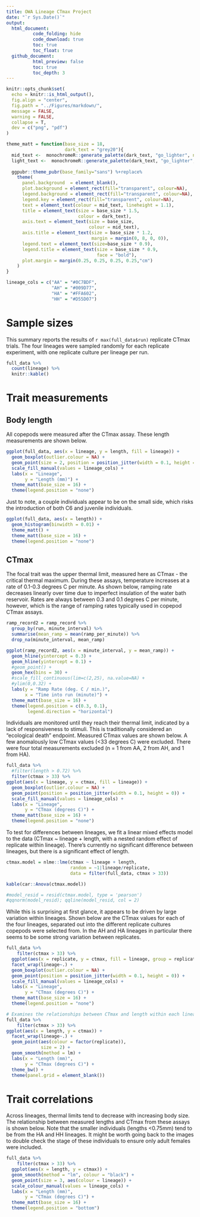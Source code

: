 ```yaml
---
title: OWA Lineage CTmax Project
date: "`r Sys.Date()`"
output: 
  html_document:
          code_folding: hide
          code_download: true
          toc: true
          toc_float: true 
  github_document:
          html_preview: false
          toc: true
          toc_depth: 3
---
```


```r
knitr::opts_chunk$set(
  echo = knitr::is_html_output(),
  fig.align = "center",
  fig.path = "../Figures/markdown/",
  message = FALSE,
  warning = FALSE,
  collapse = T,
  dev = c("png", "pdf")
)

theme_matt = function(base_size = 18,
                      dark_text = "grey20"){
  mid_text <-  monochromeR::generate_palette(dark_text, "go_lighter", n_colours = 5)[2]
  light_text <-  monochromeR::generate_palette(dark_text, "go_lighter", n_colours = 5)[3]
  
  ggpubr::theme_pubr(base_family="sans") %+replace% 
    theme(
      panel.background  = element_blank(),
      plot.background = element_rect(fill="transparent", colour=NA), 
      legend.background = element_rect(fill="transparent", colour=NA),
      legend.key = element_rect(fill="transparent", colour=NA),
      text = element_text(colour = mid_text, lineheight = 1.1),
      title = element_text(size = base_size * 1.5,
                           colour = dark_text),
      axis.text = element_text(size = base_size,
                               colour = mid_text),
      axis.title = element_text(size = base_size * 1.2,
                                margin = margin(0, 8, 0, 0)),
      legend.text = element_text(size=base_size * 0.9),
      legend.title = element_text(size = base_size * 0.9, 
                                  face = "bold"),
      plot.margin = margin(0.25, 0.25, 0.25, 0.25,"cm")
    )
}

lineage_cols = c("AA" = "#0C7BDF",
                 "AH" = "#009D77", 
                 "HA" = "#FFA602", 
                 "HH" = "#D55D07")
```

# Sample sizes
This summary reports the results of `r max(full_data$run)` replicate CTmax trials. The four lineages were sampled randomly for each replicate experiment, with one replicate culture per lineage per run. 
```r
full_data %>% 
  count(lineage) %>% 
  knitr::kable()
```

# Trait measurements    
## Body length
All copepods were measured after the CTmax assay. These length measurements are shown below. 
```r
ggplot(full_data, aes(x = lineage, y = length, fill = lineage)) + 
  geom_boxplot(outlier.colour = NA) + 
  geom_point(size = 2, position = position_jitter(width = 0.1, height = 0)) + 
  scale_fill_manual(values = lineage_cols) + 
  labs(x = "Lineage", 
       y = "Length (mm)") + 
  theme_matt(base_size = 16) + 
  theme(legend.position = "none")
```

Just to note, a couple individuals appear to be on the small side, which risks the introduction of both C6 and juvenile individuals. 
```r
ggplot(full_data, aes(x = length)) + 
  geom_histogram(binwidth = 0.01) + 
  theme_matt() + 
  theme_matt(base_size = 16) + 
  theme(legend.position = "none")
```

## CTmax    
The focal trait was the upper thermal limit, measured here as CTmax - the critical thermal maximum. During these assays, temperature increases at a rate of 0.1-0.3 degrees C per minute. As shown below, ramping rate decreases linearly over time due to imperfect insulation of the water bath reservoir. Rates are always between 0.3 and 0.1 degrees C per minute, however, which is the range of ramping rates typically used in copepod CTmax assays. 

```r
ramp_record2 = ramp_record %>% 
  group_by(run, minute_interval) %>% 
  summarise(mean_ramp = mean(ramp_per_minute)) %>% 
  drop_na(minute_interval, mean_ramp) 

ggplot(ramp_record2, aes(x = minute_interval, y = mean_ramp)) + 
  geom_hline(yintercept = 0.3) + 
  geom_hline(yintercept = 0.1) + 
  #geom_point() + 
  geom_hex(bins = 30) + 
  #scale_fill_continuous(lim=c(2,25), na.value=NA) + 
  #ylim(0,0.32) + 
  labs(y = "Ramp Rate (deg. C / min.)",
       x = "Time into run (minute)") + 
  theme_matt(base_size = 16) + 
  theme(legend.position = c(0.3, 0.1), 
        legend.direction = "horizontal")
```

Individuals are monitored until they reach their thermal limit, indicated by a lack of responsiveness to stimuli. This is traditionally considered an "ecological death" endpoint. Measured CTmax values are shown below. A few anomalously low CTmax values (<33 degrees C) were excluded. There were four total measurements excluded (n = 1 from AA, 2 from AH, and 1 from HA).

```r
full_data %>% 
  #filter(length > 0.72) %>% 
  filter(ctmax > 33) %>% 
ggplot(aes(x = lineage, y = ctmax, fill = lineage)) + 
  geom_boxplot(outlier.colour = NA) + 
  geom_point(position = position_jitter(width = 0.1, height = 0)) + 
  scale_fill_manual(values = lineage_cols) + 
  labs(x = "Lineage", 
       y = "CTmax (degrees C)") + 
  theme_matt(base_size = 16) + 
  theme(legend.position = "none")
```

To test for differences between lineages, we fit a linear mixed effects model to the data (CTmax ~ lineage + length, with a nested random effect of replicate within lineage). There's currently no significant difference between lineages, but there is a significant effect of length. 
```r
ctmax.model = nlme::lme(ctmax ~ lineage + length, 
                        random = ~1|lineage/replicate, 
                        data = filter(full_data, ctmax > 33))

kable(car::Anova(ctmax.model))

#model_resid = resid(ctmax.model, type = 'pearson')
#qqnorm(model_resid); qqline(model_resid, col = 2)
```

While this is surprising at first glance, it appears to be driven by large variation within lineages. Shown below are the CTmax values for each of the four lineages, separated out into the different replicate cultures copepods were selected from. In the AH and HA lineages in particular there seems to be some strong variation between replicates. 

```r
full_data %>% 
    filter(ctmax > 33) %>% 
  ggplot(aes(x = replicate, y = ctmax, fill = lineage, group = replicate)) + 
  facet_wrap(lineage~.) + 
  geom_boxplot(outlier.colour = NA) + 
  geom_point(position = position_jitter(width = 0.1, height = 0)) + 
  scale_fill_manual(values = lineage_cols) + 
  labs(x = "Lineage", 
       y = "CTmax (degrees C)") + 
  theme_matt(base_size = 16) + 
  theme(legend.position = "none")
```

```r
# Examines the relationships between CTmax and length within each lineage, with points colored by replicate. Attempting to look at why the AH and HA lineages are so much more variable across replicates than the AA or HH lineages.
full_data %>% 
    filter(ctmax > 33) %>% 
ggplot(aes(x = length, y = ctmax)) + 
  facet_wrap(lineage~.) + 
  geom_point(aes(colour = factor(replicate)), 
             size = 2) + 
  geom_smooth(method = lm) + 
  labs(x = "Length (mm)", 
       y = "CTmax (degrees C)") + 
  theme_bw() + 
  theme(panel.grid = element_blank())
```


# Trait correlations    
Across lineages, thermal limits tend to decrease with increasing body size. The relationship between measured lengths and CTmax from these assays is shown below. Note that the smaller individuals (lengths <0.75mm) tend to be from the HA and HH lineages. It might be worth going back to the images to double check the stage of these individuals to ensure only adult females were included.      

```r
full_data %>% 
    filter(ctmax > 33) %>% 
  ggplot(aes(x = length, y = ctmax)) + 
  geom_smooth(method = "lm", colour = "black") + 
  geom_point(size = 3, aes(colour = lineage)) + 
  scale_colour_manual(values = lineage_cols) + 
  labs(x = "Length (mm)", 
       y = "CTmax (degrees C)") + 
  theme_matt(base_size = 16) + 
  theme(legend.position = "bottom")
```



